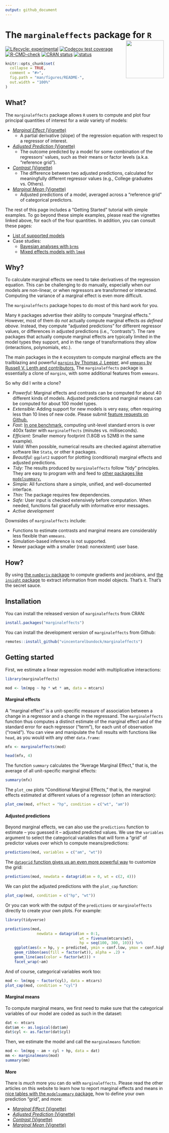 ```yaml
---
output: github_document
---
```


# The `marginaleffects` package for `R` <img src="https://user-images.githubusercontent.com/987057/134899484-e3392510-2e94-4c39-9830-53356fa5feed.png" align="right" alt="" width="120" />

<!-- badges: start -->
[![Lifecycle: experimental](https://img.shields.io/badge/lifecycle-experimental-orange.svg)](https://lifecycle.r-lib.org/articles/stages.html#experimental)
[![Codecov test coverage](https://codecov.io/gh/vincentarelbundock/marginaleffects/branch/main/graph/badge.svg)](https://app.codecov.io/gh/vincentarelbundock/marginaleffects?branch=main)
[![R-CMD-check](https://github.com/vincentarelbundock/marginaleffects/workflows/R-CMD-check/badge.svg)](https://github.com/vincentarelbundock/marginaleffects/actions)
[![CRAN status](https://www.r-pkg.org/badges/version/marginaleffects)](https://CRAN.R-project.org/package=marginaleffects)
[![status](https://tinyverse.netlify.com/badge/marginaleffects)](https://CRAN.R-project.org/package=marginaleffects)
<!-- badges: end -->

```r
knitr::opts_chunk$set(
  collapse = TRUE,
  comment = "#>",
  fig.path = "man/figures/README-",
  out.width = "100%"
)
```

## What?

The `marginaleffects` package allows `R` users to compute and plot four principal quantities of interest for a *wide* variety of models:

* [_Marginal Effect_ (Vignette)](https://vincentarelbundock.github.io/marginaleffects/articles/mfx.html) 
    - A partial derivative (slope) of the regression equation with respect to a regressor of interest.
* [_Adjusted Prediction_ (Vignette)](https://vincentarelbundock.github.io/marginaleffects/articles/predictions.html) 
    - The outcome predicted by a model for some combination of the regressors' values, such as their means or factor levels (a.k.a. "reference grid"). 
* [_Contrast_ (Vignette)](https://vincentarelbundock.github.io/marginaleffects/articles/contrasts.html) 
    - The difference between two adjusted predictions, calculated for meaningfully different regressor values (e.g., College graduates vs. Others).
* [_Marginal Mean_ (Vignette)](https://vincentarelbundock.github.io/marginaleffects/articles/marginalmeans.html) 
    - Adjusted predictions of a model, averaged across a "reference grid" of categorical predictors.

The rest of this page includes a "Getting Started" tutorial with simple examples. To go beyond these simple examples, please read the vignettes linked above, for each of the four quantities. In addition, you can consult these pages:

* [List of supported models](https://vincentarelbundock.github.io/marginaleffects/articles/supported_models.html)
* Case studies:
    - [Bayesian analyses with `brms`](https://vincentarelbundock.github.io/marginaleffects/articles/brms.html)
    - [Mixed effects models with `lme4`](https://vincentarelbundock.github.io/marginaleffects/articles/lme4.html)

## Why?

To calculate marginal effects we need to take derivatives of the regression equation. This can be challenging to do manually, especially when our models are non-linear, or when regressors are transformed or interacted. Computing the variance of a marginal effect is even more difficult. 

The `marginaleffects` package hopes to do most of this hard work for you.

Many `R` packages advertise their ability to compute "marginal effects." However, most of them do *not* actually compute marginal effects *as defined above*. Instead, they compute "adjusted predictions" for different regressor values, or differences in adjusted predictions (i.e., "contrasts"). The rare packages that actually compute marginal effects are typically limited in the model types they support, and in the range of transformations they allow (interactions, polynomials, etc.).

The main packages in the `R` ecosystem to compute marginal effects are the trailblazing and powerful [`margins` by Thomas J. Leeper](https://cran.r-project.org/package=margins), and [`emmeans` by Russell V. Lenth and contributors.](https://cran.r-project.org/package=emmeans) The `marginaleffects` package is essentially a clone of `margins`, with some additional features from `emmeans`.

So why did I write a clone?

* _Powerful:_ Marginal effects and contrasts can be computed for about 40 different kinds of models. Adjusted predictions and marginal means can be computed for about 100 model types. 
* _Extensible:_ Adding support for new models is very easy, often requiring less than 10 lines of new code. Please submit [feature requests on Github.](https://github.com/vincentarelbundock/marginaleffects/issues)
* _Fast:_ [In one benchmark,](https://vincentarelbundock.github.io/marginaleffects/articles/benchmark.html) computing unit-level standard errors is over 400x faster with `marginaleffects` (minutes vs. milliseconds).
* _Efficient:_ Smaller memory footprint (1.8GB vs 52MB in the same example).
* _Valid:_  When possible, numerical results are checked against alternative software like `Stata`, or other `R` packages.
* _Beautiful:_ `ggplot2` support for plotting (conditional) marginal effects and adjusted predictions.
* _Tidy:_ The results produced by `marginaleffects` follow "tidy" principles. They are easy to program with and feed to [other packages like `modelsummary`.](https://vincentarelbundock.github.io/marginaleffects/) 
* _Simple:_ All functions share a simple, unified, and well-documented interface.
* _Thin:_ The package requires few dependencies.
* _Safe:_  User input is checked extensively before computation. When needed, functions fail gracefully with informative error messages.
* _Active development_

Downsides of `marginaleffects` include:

* Functions to estimate contrasts and marginal means are considerably less flexible than `emmeans`.
* Simulation-based inference is not supported.
* Newer package with a smaller (read: nonexistent) user base.

## How?

By using [the `numDeriv` package](https://cran.r-project.org/package=numDeriv) to compute gradients and jacobians, and [the `insight` package](https://easystats.github.io/insight/) to extract information from model objects. That's it. That's the secret sauce.


## Installation

You can install the released version of `marginaleffects` from CRAN:

```r
install.packages("marginaleffects")
```

You can install the development version of `marginaleffects` from Github:

```r
remotes::install_github("vincentarelbundock/marginaleffects")
```

## Getting started

First, we estimate a linear regression model with multiplicative interactions:

```r
library(marginaleffects)

mod <- lm(mpg ~ hp * wt * am, data = mtcars)
```

#### Marginal effects

A "marginal effect" is a unit-specific measure of association between a change in a regressor and a change in the regressand. The `marginaleffects` function thus computes a distinct estimate of the marginal effect and of the standard error for each regressor ("term"), for each unit of observation ("rowid"). You can view and manipulate the full results with functions like `head`, as you would with any other `data.frame`:

```r
mfx <- marginaleffects(mod)

head(mfx, 4)
```

The function `summary` calculates the "Average Marginal Effect," that is, the average of all unit-specific marginal effects:

```r
summary(mfx)
```

The `plot_cme` plots "Conditional Marginal Effects," that is, the marginal effects estimated at different values of a regressor (often an interaction):

```r
plot_cme(mod, effect = "hp", condition = c("wt", "am"))
```

#### Adjusted predictions

Beyond marginal effects, we can also use the `predictions` function to estimate -- you guessed it -- adjusted predicted values. We use the `variables` argument to select the categorical variables that will form a "grid" of predictor values over which to compute means/predictions:

```r
predictions(mod, variables = c("am", "wt"))
```

The [`datagrid` function gives us an even more powerful way](https://vincentarelbundock.github.io/marginaleffects/reference/datagrid.html) to customize the grid:

```r
predictions(mod, newdata = datagrid(am = 0, wt = c(2, 4)))
```

We can plot the adjusted predictions with the `plot_cap` function:

```r
plot_cap(mod, condition = c("hp", "wt"))
```


Or you can work with the output of the `predictions` or `marginaleffects` directly to create your own plots. For example:

```r
library(tidyverse)

predictions(mod, 
              newdata = datagrid(am = 0:1,
                                 wt = fivenum(mtcars$wt),
                                 hp = seq(100, 300, 10))) %>%
    ggplot(aes(x = hp, y = predicted, ymin = conf.low, ymax = conf.high)) +
    geom_ribbon(aes(fill = factor(wt)), alpha = .2) +
    geom_line(aes(color = factor(wt))) +
    facet_wrap(~am)
```

And of course, categorical variables work too:

```r
mod <- lm(mpg ~ factor(cyl), data = mtcars)
plot_cap(mod, condition = "cyl")
```

#### Marginal means

To compute marginal means, we first need to make sure that the categorical variables of our model are coded as such in the dataset:


```r
dat <- mtcars
dat$am <- as.logical(dat$am)
dat$cyl <- as.factor(dat$cyl)
```

Then, we estimate the model and call the `marginalmeans` function:

```r
mod <- lm(mpg ~ am + cyl + hp, data = dat)
mm <- marginalmeans(mod)
summary(mm)
```

#### More

There is *much* more you can do with `marginaleffects`. Please read the other articles on this website to learn how to report marginal effects and means in [nice tables with the `modelsummary` package](https://vincentarelbundock.github.io/modelsummary/), how to define your own prediction "grid", and more:

* [_Marginal Effect_ (Vignette)](https://vincentarelbundock.github.io/marginaleffects/articles/mfx.html) 
* [_Adjusted Prediction_ (Vignette)](https://vincentarelbundock.github.io/marginaleffects/articles/predictions.html) 
* [_Contrast_ (Vignette)](https://vincentarelbundock.github.io/marginaleffects/articles/contrasts.html) 
* [_Marginal Mean_ (Vignette)](https://vincentarelbundock.github.io/marginaleffects/articles/marginalmeans.html) 

